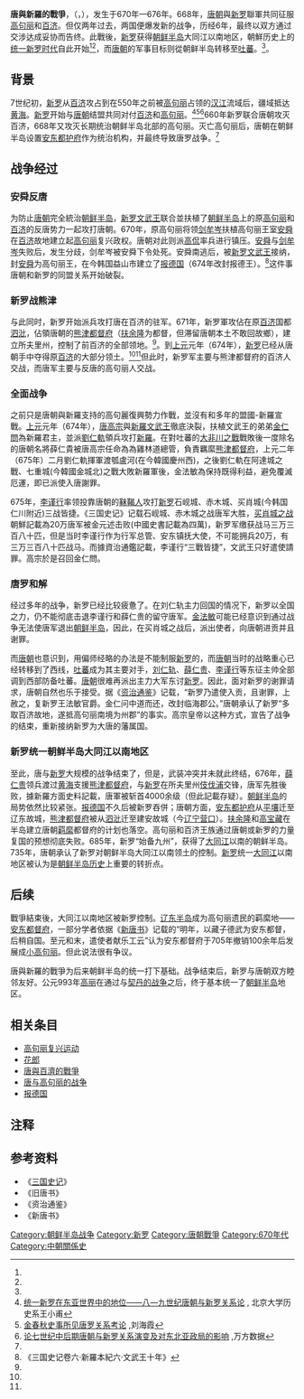 {{Infobox Military Conflict
|conflict= 唐與新羅的戰爭
|partof=
|image= [[File:나당전쟁과_보덕국.png|200px]]
|caption= 唐與新羅的戰爭
|date= 670年－676年
|place=[[朝鲜半岛|朝鲜半岛]]平壤附近、泗沘、金城及仁川附近
|territory=
|result=双方通过交涉达成妥协结束了大规模的战争<ref name="拜根兴"/>；新罗攻占唐朝在[[百济|百济]]设立的[[熊津都督府|熊津都督府]]，取得[[朝鲜半岛|朝鲜半岛]][[大同江|大同江]]以南地区<ref name="王小甫"/><ref name="柳斌"/>
|combatant1=[[新罗|新罗]]<br />[[报德国|报德国]]
|combatant2=[[唐朝|唐朝]]
|commander1=[[新罗文武王|新罗文武王]]<br />[[金庾信|金庾信]]<br />[[金元述|金元述]]<br />[[安舜|安舜]]<br />[[剑牟岑|剑牟岑]]<br />{{link-ko|高延武|고연무}}
|commander2=[[高侃|高侃]]（北线高句丽故地）<br />[[李谨行|李谨行]]（北线高句丽故地）<br />[[刘仁轨|刘仁轨]]（674年－675年）<br />[[薛仁贵|薛仁贵]]（南线百济故地）
|strength1=约30,000<ref name="나당전쟁">{{ko icon}} [http://100.naver.com/100.nhn?docid=33644 나당전쟁] {{Wayback|url=http://100.naver.com/100.nhn?docid=33644 |date=20210321230527 }}</ref>
|strength2=约200,000<ref name="나당전쟁" />
|notes=
}}
'''唐與新羅的戰爭'''，（{{lang-ko|나당 전쟁（羅唐戰爭）}}，{{lang-ja|唐・新羅戦争}}），发生于670年—676年。668年，[[唐朝|唐朝]]與[[新罗|新罗]]聯軍共同征服[[高句丽|高句丽]]和[[百济|百济]]。但仅两年过去，两国便爆发新的战争，历经6年，最终以双方通过交涉达成妥协而告终。此戰後，[[新罗|新罗]]获得[[朝鲜半岛|朝鲜半岛]]大同江以南地区，朝鮮历史上的[[统一新罗时代|统一新罗时代]]自此开始<REF name="王小甫"/><REF name="柳斌"/>，而[[唐朝|唐朝]]的军事目标则從朝鲜半岛转移至[[吐蕃|吐蕃]]。<REF name="拜根兴"/>。

== 背景 ==
7世纪初，[[新罗|新罗]]从[[百济|百济]]攻占到在550年之前被[[高句丽|高句丽]]占领的[[汉江_(韩国)|汉江]]流域后，疆域抵达[[黄海|黄海]]。[[新罗|新罗]]开始与[[唐朝|唐朝]]结盟共同对付[[百济|百济]]和[[高句丽|高句丽]]。<ref>[http://www.tianyabook.com/lishi/107.htm 统一新罗在东亚世界中的地位——八—九世纪唐朝与新罗关系论] {{Wayback|url=http://www.tianyabook.com/lishi/107.htm |date=20120513052350 }}, 北京大学历史系王小甫</ref><ref>[http://cdmd.cnki.com.cn/Article/CDMD-10184-2010132867.htm 金春秋史事所见唐罗关系考论] {{Wayback|url=http://cdmd.cnki.com.cn/Article/CDMD-10184-2010132867.htm |date=20200418230815 }},刘海霞</ref><ref name="万方">[http://d.wanfangdata.com.cn/Periodical_ybdxxb-shkxb200803027.aspx 论七世纪中后期唐朝与新罗关系演变及对东北亚政局的影响] {{Wayback|url=http://d.wanfangdata.com.cn/Periodical_ybdxxb-shkxb200803027.aspx |date=20150318215833 }},万方数据</ref>660年新罗联合唐朝攻灭百济，668年又攻灭长期统治朝鲜半岛北部的高句丽。灭亡高句丽后，唐朝在朝鲜半岛设置[[安东都护府|安东都护府]]作为统治机构，并最终导致唐罗战争。<ref name="万方" />

== 战争经过 ==
{{Primary sources|战争经过此段落}}
===安舜反唐===
为防止[[唐朝|唐朝]]完全統治[[朝鲜半岛|朝鲜半岛]]，[[新罗|新罗]][[文武王_(新罗)|文武王]]联合並扶植了[[朝鲜半岛|朝鲜半岛]]上的原[[高句丽|高句丽]]和[[百济|百济]]的反唐势力一起攻打唐朝。670年，原高句丽将领[[剑牟岑|剑牟岑]]扶植高句丽王室[[安舜|安舜]]在[[百济|百济]]故地建立起[[高句丽|高句丽]]复兴政权。唐朝对此则派[[高侃|高侃]]率兵进行镇压。[[安舜|安舜]]与[[剑牟岑|剑牟岑]]失败后，发生分歧，剑牟岑被安舜下令处死。安舜南逃后，被[[新罗|新罗]][[文武王_(新罗)|文武王]]接纳，封[[安舜|安舜]]为高句丽王，在今韩国益山市建立了[[报德国|报德国]]（674年改封报德王）。<ref>《三国史记卷六·新羅本紀六·文武王十年》</ref>这件事唐朝和新罗的同盟关系开始破裂。

===新罗战熊津===
与此同时，新罗开始派兵攻打唐在百济的驻军。671年，新罗軍攻佔在原[[百济|百济]]国都[[泗沘|泗沘]]，佔領唐朝的[[熊津都督府|熊津都督府]]（[[扶余隆|扶余隆]]为都督，但滞留唐朝本土不敢回故鄉），建立所夫里州，控制了前百济的全部领地。<REF name="AutoC6-1"/>。到[[上元|上元]]元年（674年），[[新罗|新罗]]已经从唐朝手中夺得原[[百济|百济]]的大部分领土。<REF name="AutoC6-2"/><REF name="AutoC6-3"/>但此时，新罗军主要与熊津都督府的百济人交战，而唐军主要与反唐的高句丽人交战。
===全面战争===
之前只是唐朝與新羅支持的高句麗復興勢力作戰，並沒有和多年的盟國-新羅宣戰。[[上元|上元]]元年（674年），[[唐高宗|唐高宗]]與[[新羅文武王|新羅文武王]]徹底決裂，扶植文武王的弟弟[[金仁問|金仁問]]為新羅君主，並派[[劉仁軌|劉仁軌]]領兵攻打[[新羅|新羅]]。在對吐蕃的[[大非川之戰|大非川之戰]]戰敗後一度除名的唐朝名將薛仁貴被唐高宗任命為為雞林道總管，負責羈縻[[熊津都督府|熊津都督府]]，上元二年（675年）二月劉仁軌揮軍渡瓠盧河(在今韓國慶州西)，之後劉仁軌在阿達城之戰、七重城(今韓國金城北)之戰大敗新羅軍後，金法敏為保持既得利益，避免覆滅厄運，即已派使入唐謝罪。

675年，[[李谨行|李谨行]]率领投靠唐朝的[[靺鞨人|靺鞨人]]攻打[[新罗|新罗]]石岘城、赤木城、买肖城(今韩国仁川附近)三战皆捷。《三国史记》记载石岘城、赤木城之战唐军大胜，[[买肖城之战|买肖城之战]]朝鮮記載為20万唐军被金元述击败(中國史書記載為四萬)，新罗军缴获战马三万三百八十匹，但是当时李谨行作为行军总管、安东镇抚大使，不可能拥兵20万，有三万三百八十匹战马。而據資治通鑑記載，李谨行“三戰皆捷”，文武王只好遣使請罪。高宗於是召回金仁問。

===唐罗和解===
经过多年的战争，新罗已经比较疲惫了。在刘仁轨主力回国的情况下，新罗以全国之力，仍不能彻底击退李谨行和薛仁贵的留守唐军。[[金法敏|金法敏]]可能已经意识到通过战争无法使唐军退出[[朝鲜半岛|朝鲜半岛]]，因此，在买肖城之战后，派出使者，向唐朝进贡并且谢罪。 

而[[唐朝|唐朝]]也意识到，用偏师经略的办法是不能制服[[新罗|新罗]]的，而[[唐朝|唐朝]]当时的战略重心已经转移到了西线，[[吐蕃|吐蕃]]成为其主要对手，[[刘仁轨|刘仁轨]]、[[薛仁贵|薛仁贵]]、[[李谨行|李谨行]]等东征主帅全部调到西部防备吐蕃。[[唐朝|唐朝]]很难再派出主力大军东讨[[新罗|新罗]]。因此，面对新罗的谢罪请求，唐朝自然也乐于接受。据《[[资治通鉴|资治通鉴]]》记载，“新罗乃遣使入贡，且谢罪，上赦之，复新罗王法敏官爵。金仁问中道而还，改封临海郡公。”唐朝承认了新罗“多取百济故地，遂抵高句丽南境为州郡”的事实。高宗皇帝以这种方式，宣告了战争的结束，重新接纳新罗为大唐的藩属国。

===新罗统一朝鲜半岛大同江以南地区===
至此，唐与[[新罗|新罗]]大规模的战争结束了，但是，武装冲突并未就此终结，676年，[[薛仁贵|薛仁贵]]领兵渡过[[黄海|黄海]]支援[[熊津都督府|熊津都督府]]，与[[新罗|新罗]]在所夫里州[[伎伐浦之海戰|伎伐浦]]交锋，唐军先胜後败，據新羅方面史料記載，唐軍被斩首4000余级（但此記載存疑）。[[朝鲜半岛|朝鲜半岛]]的局势依然比较紧张。[[报德国|报德国]]不久后被新罗吞併；唐朝方面，[[安东都护府|安东都护府]]从[[平壤|平壤]]迁至辽东故城，[[熊津都督府|熊津都督府]]被从[[泗沘|泗沘]]迁至建安故城（今[[辽宁|辽宁]][[营口|营口]]）。[[扶余隆|扶余隆]]和[[高宝藏|高宝藏]]在半岛建立唐朝[[羁縻|羁縻]]都督府的计划也落空。高句丽和百济王族通过唐朝或新罗的力量复国的预想彻底失败。685年，新罗“始备九州”，获得了[[大同江|大同江]]以南的朝鲜半岛。735年，唐朝承认了新罗对朝鲜半岛大同江以南领土的控制。[[新罗|新罗]]统一[[大同江|大同江]]以南地区被认为是[[朝鲜半岛历史|朝鲜半岛历史]]上重要的转折点。

== 后续 ==
戰爭結束後，大同江以南地区被新罗控制。[[辽东半岛|辽东半岛]]成为高句丽遗民的羁縻地——[[安东都督府|安东都督府]]，一部分学者依据《[[新唐书|新唐书]]》记载的“明年，以藏子德武为安东都督，后稍自国。至元和末，遣使者献乐工云”认为安东都督府于705年撤销100余年后发展成[[小高句丽|小高句丽]]。但此说法很有争议。
 
唐與新羅的戰爭为后来朝鲜半岛的统一打下基础。战争结束后，新罗与唐朝双方睦邻友好。公元993年[[高丽_(918年－1392年)|高丽]]在通过与[[高丽契丹战争|契丹的战争]]之后，终于基本统一了[[朝鲜半岛|朝鲜半岛]]地区。

== 相关条目 ==
* [[高句丽复兴运动|高句丽复兴运动]]
* [[花郎|花郎]]
* [[唐與百濟的戰爭|唐與百濟的戰爭]]
* [[唐与高句丽的战争|唐与高句丽的战争]]
* [[报德国|报德国]]

== 注释 ==
{{Reflist|2|refs=

<ref name="拜根兴">{{cite|title=《论罗唐战争的性质及其双方的交往》|author=拜根兴|url=http://d.wanfangdata.com.cn/Periodical_zgbjsdyj200501006.aspx|year=2003|publisher=中国边疆史地研究 2005, 15(1)|quote=本文利用中韩现存史料以及新发现的金石墓志资料,探讨了罗唐战争期间(669-676)、战后双方的交往,交往的性质,中韩学界对其的评议等问题.认为战争的终结是在新罗积极抵抗,唐朝军事目标转移及罗唐双方通过交涉前提下达成的一种妥协,应该说双方没有严格意义上的胜者或败者,但双方都达到了预期的目的.|accessdate=2013-11-24|archive-date=2015-07-04|archive-url=https://web.archive.org/web/20150704175220/http://d.wanfangdata.com.cn/Periodical_zgbjsdyj200501006.aspx|dead-url=no}}</ref>

<ref name="王小甫">{{cite book|title=盛唐时代与东北亚政局|author=王小甫|url=http://www.zggds.pku.edu.cn/003/001/001/006.htm|year=2003|publisher=上海辞书出版社|isbn=978-7-5326-1280-2|quote=隋、唐两代相继攻伐高句丽尤其是唐、罗连兵相继攻灭百济和高句丽，对半岛的历史乃至整个东亚的政治格局产生了重大的影响，新罗的统一就是这场战争最直接、最重要的成果。而统一新罗（668-935AD）的成立又改变了东亚世界的政治均衡，东亚各种势力间以此为契机开始了新的一轮斗争和力量重组。|access-date=2013-11-19|archive-url=https://web.archive.org/web/20131202230729/http://www.zggds.pku.edu.cn/003/001/001/006.htm|archive-date=2013-12-02|dead-url=yes}}</ref>

<ref name="柳斌">[http://cdmd.cnki.com.cn/Article/CDMD-10718-2009258082.htm 八、九世纪唐与新罗关系简论] {{Wayback|url=http://cdmd.cnki.com.cn/Article/CDMD-10718-2009258082.htm |date=20190504221637 }}，《陕西师范大学》 2009年</ref>

<ref name="AutoC6-1">《韩国史新论》，73页</ref>

<ref name="AutoC6-2">《武则天与朝鲜半岛政局》，63页</ref>

<ref name="AutoC6-3">《新唐书·新罗传》新罗“多取百济地，遂抵高丽南境矣。置尚、良、康、熊、全、武、汉、朔、溟九州”</ref>
}}

== 参考资料 ==
* 《[[三国史记|三国史记]]》
* 《旧唐书》 
* 《资治通鉴》 
* 《新唐书》 

{{唐朝歷史事件}}

[[Category:朝鲜半岛战争|Category:朝鲜半岛战争]]
[[Category:新罗|Category:新罗]]
[[Category:唐朝戰爭|Category:唐朝戰爭]]
[[Category:670年代|Category:670年代]]
[[Category:中朝關係史|Category:中朝關係史]]